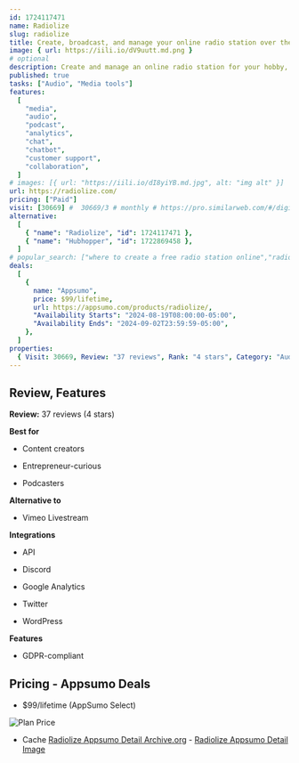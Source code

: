 ```yaml
---
id: 1724117471
name: Radiolize
slug: radiolize
title: Create, broadcast, and manage your online radio station over the cloud with this simple, all-in-one tool
image: { url: https://iili.io/dV9uutt.md.png }
# optional
description: Create and manage an online radio station for your hobby, community, friends, company, or podcastLeverage professional tools for media management, listener engagement, and live broadcasting
published: true
tasks: ["Audio", "Media tools"]
features:
  [
    "media",
    "audio",
    "podcast",
    "analytics",
    "chat",
    "chatbot",
    "customer support",
    "collaboration",
  ]
# images: [{ url: "https://iili.io/dI8yiYB.md.jpg", alt: "img alt" }]
url: https://radiolize.com/
pricing: ["Paid"]
visit: [30669] #  30669/3 # monthly # https://pro.similarweb.com/#/digitalsuite/websiteanalysis/home
alternative:
  [
    { "name": "Radiolize", "id": 1724117471 },
    { "name": "Hubhopper", "id": 1722869458 },
  ]
# popular_search: ["where to create a free radio station online","radiolize login","why your company should have an online radio station","what are a good fill in the blanks question to win a contest on the radi","online radio maker","shoutcast","grid.upgrade","grid.upgrade","grid.upgrade","grid.upgrade"]
deals:
  [
    {
      name: "Appsumo",
      price: $99/lifetime,
      url: https://appsumo.com/products/radiolize/,
      "Availability Starts": "2024-08-19T08:00:00-05:00",
      "Availability Ends": "2024-09-02T23:59:59-05:00",
    },
  ]
properties:
  { Visit: 30669, Review: "37 reviews", Rank: "4 stars", Category: "Audio" }
---
```


## Review, Features

**Review:** 37 reviews (4 stars)

**Best for**

- Content creators

- Entrepreneur-curious

- Podcasters

**Alternative to**

- Vimeo Livestream

**Integrations**

- API

- Discord

- Google Analytics

- Twitter

- WordPress

**Features**

- GDPR-compliant

## Pricing - Appsumo Deals

- $99/lifetime (AppSumo Select)

<Img src="https://iili.io/dV9kn94.png" alt="Plan Price" />

- Cache [Radiolize Appsumo Detail Archive.org](https://web.archive.org/web/*/https://appsumo.com/products/radiolize/) - [Radiolize Appsumo Detail Image](https://iili.io/dV9ktxS.png)
